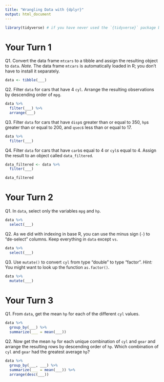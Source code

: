 ```yaml
---
title: "Wrangling Data with {dplyr}"
output: html_document
---
```


```r
library(tidyverse) # if you have never used the `{tidyverse}` package before, you will need to install it using `install.packages("tidyverse")`.
```

# Your Turn 1

Q1. Convert the data frame `mtcars` to a tibble and assign the resulting object to `data`. *Note.* The data frame `mtcars` is automatically loaded in R; you don't have to install it separately.

```r
data <- tibble(___)
```

Q2. Filter `data` for cars that have 4 `cyl`. Arrange the resulting observations by descending order of `mpg`.

```r
data %>% 
  filter(___) %>% 
  arrange(___)
```

Q3. Filter `data` for cars that have `disp`s greater than or equal to 350, `hp`s greater than or equal to 200, and `qsec`s less than or equal to 17. 

```r
data %>% 
  filter(___)
```

Q4. Filter `data` for cars that have `carb`s equal to 4 or `cyl`s equal to 4. Assign the result to an object called `data_filtered`.

```r
data_filtered <- data %>% 
  filter(___)

data_filtered
```

# Your Turn 2

Q1. In `data`, select only the variables `mpg` and `hp`. 

```r
data %>% 
  select(___)
```

Q2. As we did with indexing in base R, you can use the minus sign (`-`) to "de-select" columns. Keep everything in `data` except `vs`.

```r
data %>% 
  select(___)
```

Q3. Use `mutate()` to convert `cyl` from type "double" to type "factor". *Hint:* You might want to look up the function `as.factor()`.

```r
data %>% 
  mutate(___)
```

# Your Turn 3

Q1. From `data`, get the mean `hp` for each of the different `cyl` values.

```r
data %>% 
  group_by(___) %>% 
  summarize(___ = mean(___))
```

Q2. Now get the mean `hp` for each unique combination of `cyl` and `gear` and arrange the resulting rows by descending order of `hp`. Which combination of `cyl` and `gear` had the greatest average `hp`?

```r
data %>% 
  group_by(___, ___) %>% 
  summarize(___ = mean(___)) %>% 
  arrange(desc(___))
```
